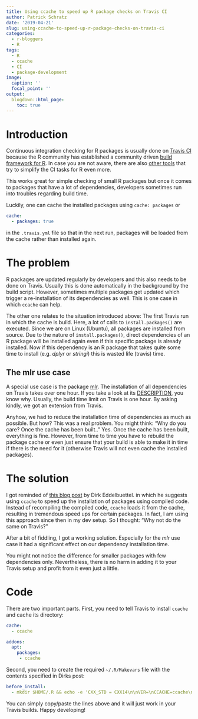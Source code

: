 ```yaml
---
title: Using ccache to speed up R package checks on Travis CI
author: Patrick Schratz
date: '2019-04-21'
slug: using-ccache-to-speed-up-r-package-checks-on-travis-ci
categories:
  - r-bloggers
  - R
tags:
  - R
  - ccache
  - CI
  - package-development
image:
  caption: ''
  focal_point: ''
output:
  blogdown::html_page:
    toc: true
---
```


# Introduction

Continuous integration checking for R packages is usually done on [Travis CI](https://travis-ci.org/) because the R community has established a community driven [build framework for R](https://github.com/travis-ci/travis-build/blob/master/lib/travis/build/script/r.rb). 
In case you are not aware, there are also [other tools](https://github.com/ropenscilabs/tic) that try to simplify the CI tasks for R even more.

This works great for simple checking of small R packages but once it comes to packages that have a lot of dependencies, developers sometimes run into troubles regarding build time.

Luckily, one can cache the installed packages using `cache: packages` or 

```yml
cache:
  - packages: true
```

in the `.travis.yml` file so that in the next run, packages will be loaded from the cache rather than installed again.

# The problem

R packages are updated regularly by developers and this also needs to be done on Travis.
Usually this is done automatically in the background by the build script.
However, sometimes multiple packages get updated which trigger a re-installation of its dependencies as well.
This is one case in which `ccache` can help.

The other one relates to the situation introduced above: The first Travis run in which the cache is build.
Here, a lot of calls to `install.packages()` are executed.
Since we are on Linux (Ubuntu), all packages are installed from source.
Due to the nature of `install.packages()`, direct dependencies of an R package will be installed again even if this specific package is already installed.
Now if this dependency is an R package that takes quite some time to install (e.g. _dplyr_  or _stringi_) this is wasted life (travis) time.

## The mlr use case 

A special use case is the package [mlr](https://github.com/mlr-org/mlr).
The installation of all dependencies on Travis takes over one hour.
If you take a look at its [DESCRIPTION](https://github.com/mlr-org/mlr/blob/master/DESCRIPTION), you know why.
Usually, the build time limit on Travis is one hour.
By asking kindly, we got an extension from Travis.

Anyhow, we had to reduce the installation time of dependencies as much as possible. 
But how? 
This was a real problem.
You might think: "Why do you care? Once the cache has been built.." 
Yes. 
Once the cache has been built, everything is fine.
However, from time to time you have to rebuild the package cache or even just ensure that your build is able to make it in time if there is the need for it (otherwise Travis will not even cache the installed packages).

# The solution

I got reminded of [this blog post](http://dirk.eddelbuettel.com/blog/2017/11/27/) by Dirk Eddelbuettel. in which he suggests using `ccache` to speed up the installation of packages using compiled code.
Instead of recompiling the compiled code, `ccache` loads it from the cache, resulting in tremendous speed ups for certain packages.
In fact, I am using this approach since then in my dev setup.
So I thought: "Why not do the same on Travis?"

After a bit of fiddling, I got a working solution.
Especially for the _mlr_ use case it had a significant effect on our dependency installation time.

You might not notice the difference for smaller packages with few dependencies only.
Nevertheless, there is no harm in adding it to your Travis setup and profit from it even just a little.

# Code

There are two important parts.
First, you need to tell Travis to install `ccache` and cache its directory:

```yml
cache:
  - ccache

addons:
  apt:
    packages:
     - ccache
```

Second, you need to create the required `~/.R/Makevars` file with the contents specified in Dirks post:

```yml
before_install:
  - mkdir $HOME/.R && echo -e 'CXX_STD = CXX14\n\nVER=\nCCACHE=ccache\nCC=$(CCACHE) gcc$(VER) -std=gnu99\nCXX=$(CCACHE) g++$(VER)\nC11=$(CCACHE) g++$(VER)\nC14=$(CCACHE) g++$(VER)\nFC=$(CCACHE) gfortran$(VER)\nF77=$(CCACHE) gfortran$(VER)' > $HOME/.R/Makevars
```

You can simply copy/paste the lines above and it will just work in your Travis builds.
Happy developing!
